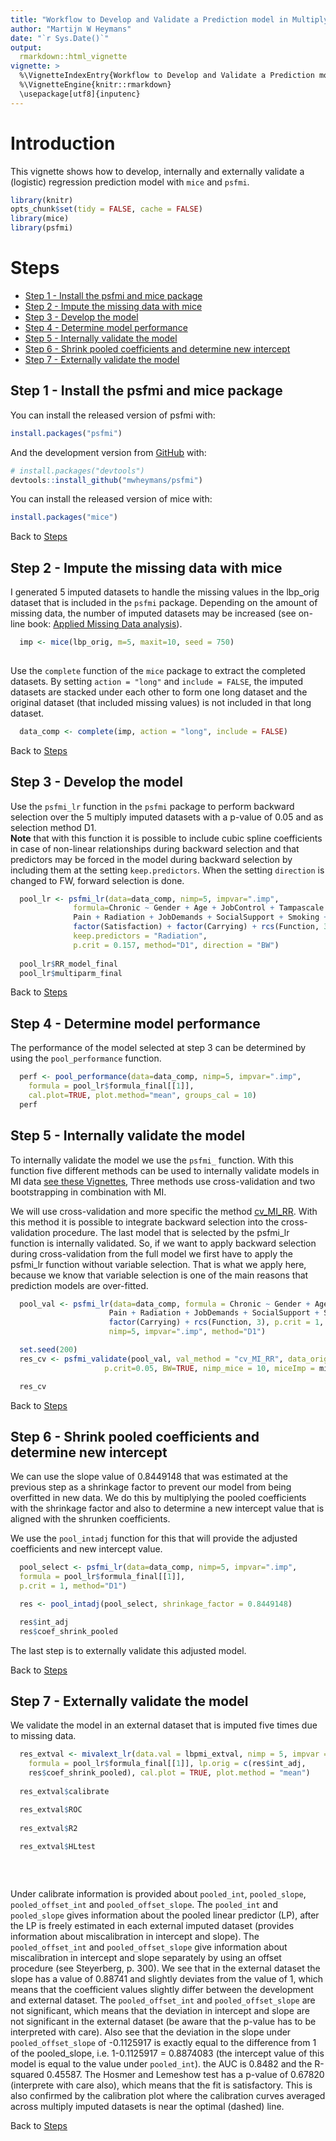```yaml
---
title: "Workflow to Develop and Validate a Prediction model in Multiply Imputed data"
author: "Martijn W Heymans"
date: "`r Sys.Date()`"
output: 
  rmarkdown::html_vignette
vignette: >
  %\VignetteIndexEntry{Workflow to Develop and Validate a Prediction model in Multiply Imputed data}
  %\VignetteEngine{knitr::rmarkdown}
  \usepackage[utf8]{inputenc}
---
```


# Introduction {-}

This vignette shows how to develop, internally and externally validate
a (logistic) regression prediction model with `mice` and `psfmi`.

```r
library(knitr)
opts_chunk$set(tidy = FALSE, cache = FALSE)
library(mice)
library(psfmi)
```

# Steps {-}

   + [Step 1 - Install the psfmi and mice package]
   + [Step 2 - Impute the missing data with mice]
   + [Step 3 - Develop the model]
   + [Step 4 - Determine model performance]
   + [Step 5 - Internally validate the model]
   + [Step 6 - Shrink pooled coefficients and determine new intercept]
   + [Step 7 - Externally validate the model]
   

## Step 1 - Install the psfmi and mice package {-}

You can install the released version of psfmi with:

``` r
install.packages("psfmi")
```
And the development version from [GitHub](https://github.com/) with:

``` r
# install.packages("devtools")
devtools::install_github("mwheymans/psfmi")
```

You can install the released version of mice with:

``` r
install.packages("mice")

``` 

Back to [Steps]

## Step 2 - Impute the missing data with mice {-}

I generated 5 imputed datasets to handle the missing values in the lbp_orig dataset that is
included in the `psfmi` package. Depending on the amount of missing data, the number of imputed 
datasets may be increased (see on-line book: 
[Applied Missing Data analysis](https://bookdown.org/mwheymans/bookmi/multiple-imputation.html#number-of-imputed-datasets-and-iterations)). 

```r

  imp <- mice(lbp_orig, m=5, maxit=10, seed = 750) 
  
```

Use the `complete` function of the `mice` package to extract the completed datasets. By 
setting `action = "long"` and `include = FALSE`, the imputed datasets are stacked under
each other to form one long dataset and the original dataset (that included missing 
values) is not included in that long dataset.

```r
  data_comp <- complete(imp, action = "long", include = FALSE)
```

Back to [Steps]

## Step 3 - Develop the model {-}

Use the `psfmi_lr` function in the `psfmi` package to perform backward selection over
the 5 multiply imputed datasets with a p-value of 0.05 and as selection method D1.  
**Note** that with this function it is possible to include cubic spline coefficients in case
of non-linear relationships during backward selection and that predictors may be forced 
in the model during backward selection by including them at the setting `keep.predictors`.
When the setting `direction` is changed to FW, forward selection is done.

```r

  pool_lr <- psfmi_lr(data=data_comp, nimp=5, impvar=".imp", 
              formula=Chronic ~ Gender + Age + JobControl + Tampascale + 
              Pain + Radiation + JobDemands + SocialSupport + Smoking + 
              factor(Satisfaction) + factor(Carrying) + rcs(Function, 3), 
              keep.predictors = "Radiation", 
              p.crit = 0.157, method="D1", direction = "BW")
  
  pool_lr$RR_model_final
  pool_lr$multiparm_final

```

Back to [Steps]

## Step 4 - Determine model performance {-}

The performance of the model selected at step 3 can be determined by using the
`pool_performance` function.

```r

  perf <- pool_performance(data=data_comp, nimp=5, impvar=".imp", 
    formula = pool_lr$formula_final[[1]], 
    cal.plot=TRUE, plot.method="mean", groups_cal = 10)
  perf

```

## Step 5 - Internally validate the model {-}

To internally validate the model we use the `psfmi_` function. With this function five different
methods can be used to internally validate models in MI data [see these Vignettes](https://mwheymans.github.io/psfmi/articles/),
Three methods use cross-validation and two bootstrapping in combination with MI.

We will use cross-validation and more specific the method [cv_MI_RR](https://mwheymans.github.io/psfmi/articles/cv_MI_RR.html). With this method it is possible
to integrate backward selection into the cross-validation procedure. The last model that is selected 
by the psfmi_lr function is internally validated. So, if we want to apply backward selection during 
cross-validation from the full model we first have to apply the psfmi_lr function without variable 
selection. That is what we apply here, because we know that variable selection 
is one of the main reasons that prediction models are over-fitted.

```r

  pool_val <- psfmi_lr(data=data_comp, formula = Chronic ~ Gender + Age + JobControl + Tampascale + 
                      Pain + Radiation + JobDemands + SocialSupport + Smoking + factor(Satisfaction) + 
                      factor(Carrying) + rcs(Function, 3), p.crit = 1, direction="BW",
                      nimp=5, impvar=".imp", method="D1")

  set.seed(200)
  res_cv <- psfmi_validate(pool_val, val_method = "cv_MI_RR", data_orig = lbp_orig, folds = 5,
                     p.crit=0.05, BW=TRUE, nimp_mice = 10, miceImp = miceImp, printFlag = FALSE)

  res_cv

```

Back to [Steps]

## Step 6 - Shrink pooled coefficients and determine new intercept {-}

We can use the slope value of 0.8449148 that was estimated at the previous step as a 
shrinkage factor to prevent our model from being overfitted in new data. 
We do this by multiplying the pooled coefficients with the shrinkage factor and 
also to determine a new intercept value that is aligned with the shrunken coefficients.

We use the `pool_intadj` function for this that will provide the adjusted coefficients and 
new intercept value.

```r

  pool_select <- psfmi_lr(data=data_comp, nimp=5, impvar=".imp", 
  formula = pool_lr$formula_final[[1]],  
  p.crit = 1, method="D1")

  res <- pool_intadj(pool_select, shrinkage_factor = 0.8449148)

  res$int_adj
  res$coef_shrink_pooled

```

The last step is to externally validate this adjusted model.

Back to [Steps]

## Step 7 - Externally validate the model {-}

We validate the model in an external dataset that is imputed five times
due to missing data. 

```r

  res_extval <- mivalext_lr(data.val = lbpmi_extval, nimp = 5, impvar = "Impnr",
    formula = pool_lr$formula_final[[1]], lp.orig = c(res$int_adj, 
    res$coef_shrink_pooled), cal.plot = TRUE, plot.method = "mean")
 
  res_extval$calibrate  

  res_extval$ROC
 
  res_extval$R2
 
  res_extval$HLtest
 
  
 
```

Under calibrate information is provided about `pooled_int`, `pooled_slope`, 
`pooled_offset_int` and `pooled_offset_slope`. The `pooled_int` and `pooled_slope`
gives information about the pooled linear predictor (LP), after the LP is freely 
estimated in each external imputed dataset (provides information about 
miscalibration in intercept and slope). The `pooled_offset_int` and 
`pooled_offset_slope` give information about miscalibration in intercept and slope 
separately by using an offset procedure (see Steyerberg, p. 300). We see that in
the external dataset the slope has a value of 0.88741 and slightly deviates from 
the value of 1, which means that the coefficient values slightly differ between 
the development and external dataset. The `pooled_offset_int` and 
`pooled_offset_slope` are not significant, which means that the deviation in 
intercept and slope are not significant in the external dataset (be aware that
the p-value has to be interpreted with care). Also see that the deviation 
in the slope under `pooled_offset_slope` of -0.1125917 is exactly equal to 
the difference from 1 of the pooled_slope, i.e. 1-0.1125917 = 0.8874083 (the
intercept value of this model is equal to the value under `pooled_int`). 
the AUC is 0.8482 and the R-squared 0.45587. The Hosmer and Lemeshow test has a 
p-value of 0.67820 (interprete with care also), which means that the fit is satisfactory. 
This is also confirmed by the calibration plot where the calibration curves averaged 
across multiply imputed datasets is near the optimal (dashed) line. 


Back to [Steps]
